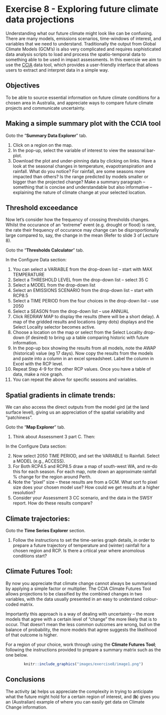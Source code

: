 # Exercise 8 - Exploring future climate data projections {#E8 .unnumbered}

Understanding what our future climate might look like can be confusing. There are many models, emissions scenarios, time-windows of interest, and variables that we need to understand. Traditionally the output from Global Climate Models (GCM’s) is also very complicated and requires sophisticated data analysis scripts to load and process the spatio-temporal data to something able to be used in impact assessments. In this exercsie we aim to use the [CCIA](https://www.climatechangeinaustralia.gov.au/en/projections-tools/summary-data-explorer/) data tool, which provides a user-friendly interface that allows users to extract and interpret data in a simple way. 

## Objectives {#E8_1 .unnumbered}

To be able to source essential information on future climate conditions for a chosen area in Australia, and appreciate ways to compare future climate projects and communicate uncertainty.

## Making a simple summary plot with the CCIA tool {#E8_2 .unnumbered}

Goto the “**Summary Data Explorer**” tab.

1. Click on a region on the map.
2. In the pop-up, select the variable of interest to view the seasonal bar-plot. 
3. Download the plot and under-pinning data by clicking on links.
Have a look at the seasonal changes in temperature, evapotranspiration and rainfall. What do you notice?  For rainfall, are some seasons more impacted than others? Is the range predicted by models smaller or bigger than the projected change? 
Make a summary paragraph – something that is concise and understandable but also informative – explaining the nature of climate change at your selected location.

## Threshold exceedance {#E8_3 .unnumbered}

Now let's consider how the frequency of crossing thresholds changes. Whilst the occurance of an "extreme" event (e.g. drought or flood) is rare, the rate their frequency of occurance may change can be disproportionally large compared to, say, the change in the mean (Refer to slide 3 of Lecture 8).

Goto the “**Thresholds Calculator**” tab.

In the Configure Data section:

1. You can select a VARIABLE from the drop-down list – start with MAX TEMPERATURE
2. Select a THRESHOLD LEVEL from the drop-down list – select 35 C
3. Select a MODEL from the drop-down list
4. Select an EMISSIONS SCENARIO from the drop-down list – start with RCP8.5
5. Select a TIME PERIOD from the four choices in the drop-down list – use 2050
6. Select a SEASON from the drop-down list – use ANNUAL
7. Click REDRAW MAP to display the results (there will be a short delay). A map of the gridded results and locations (grey dots) displays and the Select Locality selector becomes active.
8. Choose a location on the map or select from the Select Locality drop-down (if desired) to bring up a table comparing historic with future information.
9. In the pop-up box showing the results from all models, note the AWAP (historical) value (eg 17 days). Now copy the results from the models and paste into a column in an excel spreadsheet. Label the column in Excel with the RCP level.
10. Repeat Step 4-9 for the other RCP values. Once you have a table of data, make a nice graph.
11. You can repeat the above for specific seasons and variables. 

## Spatial gradients in climate trends: {#E8_4 .unnumbered}

We can also access the direct outputs from the model gird (at the land surface level), giving us an appreciation of the spatial variability and "patchiness".

Goto the “**Map Explorer**” tab.

1. Think about Assessment 3 part C. Then:

In the Configure Data section:

2. Now select 2050 TIME PERIOD, and set the VARIABLE to Rainfall. Select a MODEL (e.g., ACCESS). 
3. For Both RCP4.5 and RCP8.5 draw a map of south-west WA, and re-do this for each season. For each map, note down an approximate  rainfall % change for the region around Perth. 
4. Note the “pixel” size – these results are from a GCM. What sort fo pixel size does your chosen model use? How could we get results at a higher resolution?
5. Consider your Assessment 3 CC scenario, and the data in the SWSY report. How do these results compare?

## Climate trajectories: {#E8_5 .unnumbered}

Goto the **Time Series Explorer** section.

1. Follow the instructions to set the time-series graph details, in order to prepare a future trajectory of temperature and (winter) rainfall for a chosen region and RCP. Is there a crtiical year where anomolous conditions start?

## Climate Futures Tool: {#E8_6 .unnumbered}

By now you appreciate that climate change cannot always be summarised by applying a simple factor or multiplier. The CCIA Climate Futures Tool allows projections to be classified by the combined changes in two variables, with the data usually presented in an easy to understand colour-coded matrix.

Importantly this approach is a way of dealing with uncertainty – the more models that agree with a certain level of “change” the more likely that is to occur. That doesn’t mean the less common outcomes are wrong, but on the balance of probability, the more models that agree suggests the likelihood of that outcome is higher.

For a region of your choice, work through using the **Climate Futures Tool**; following the instructions provided to prepare a summary matrix such as the one below. 

<center>
```r
knitr::include_graphics("images/exercise8/image1.png")
```
</center>

## Conclusions {#E8_7 .unnumbered}

The activity (**a**) helps us appreciate the complexity in trying to anticipate what the future might hold for a certain region of interest, and 
(**b**) gives you an (Australian) example of where you can easily get data on Climate Change information.



